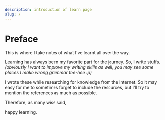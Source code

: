 ```yaml
---
description: introduction of learn page
slug: /
---
```


# Preface

This is where I take notes of what I've learnt all over the way.

Learning has always been my favorite part for the journey. So, I write stuffs. *(obviously I want to improve my writing skills as well, you may see some places I make wrong grammar tee-hee :p)*

I wrote these while researching for knowledge from the Internet. So it may easy for me to sometimes forget to include the resources, but I'll try to mention the references as much as possible.

Therefore, as many wise said,

happy learning.
